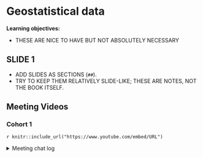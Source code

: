 # Geostatistical data

**Learning objectives:**

- THESE ARE NICE TO HAVE BUT NOT ABSOLUTELY NECESSARY

## SLIDE 1

- ADD SLIDES AS SECTIONS (`##`).
- TRY TO KEEP THEM RELATIVELY SLIDE-LIKE; THESE ARE NOTES, NOT THE BOOK ITSELF.

## Meeting Videos

### Cohort 1

`r knitr::include_url("https://www.youtube.com/embed/URL")`

<details>
<summary> Meeting chat log </summary>

```
LOG
```
</details>
